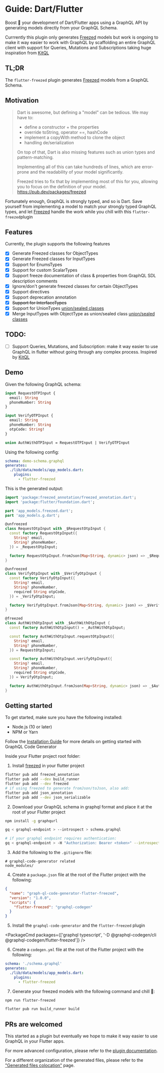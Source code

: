 
# Guide: Dart/Flutter

Boost 🚀 your development of Dart/Flutter apps using a GraphQL API by generating models directly from your GraphQL Schema.

Currrently this plugin only generates [Freezed](https://pub.dev/packages/freezed) models but work is ongoing to make it way easier to work with GraphQL by scaffolding an entire GraphQL client with support for Queries, Mutations and Subscriptions taking huge inspiration from [KitQL]()

## TL;DR

The `flutter-freezed` plugin generates [Freezed](https://pub.dev/packages/freezed) models from a GraphQL Schema.

## Motivation

> Dart is awesome, but defining a "model" can be tedious. We may have to:
>
> - define a constructor + the properties
> - override toString, operator ==, hashCode
> - implement a copyWith method to clone the object
> - handling de/serialization
>
> On top of that, Dart is also missing features such as union types and pattern-matching.
>
> Implementing all of this can take hundreds of lines, which are error-prone and the readability of your model significantly.
>
> Freezed tries to fix that by implementing most of this for you, allowing you to focus on the definition of your model.
> https://pub.dev/packages/freezed

Fortunately enough, GraphQL is strongly typed, and so is Dart.
Save yourself from implementing a model to match your strongly typed GraphQL types, and let [Freezed](https://pub.dev/packages/freezed) handle the work while you chill with this `flutter-freezed`plugin

## Features

Currently, the plugin supports the following features

- [x] Generate Freezed classes for ObjectTypes
- [x] Generate Freezed classes for InputTypes
- [x] Support for EnumsTypes
- [x] Support for custom ScalarTypes
- [x] Support freeze documentation of class & properties from GraphQL SDL description comments
- [x] Ignore/don't generate freezed classes for certain ObjectTypes
- [x] Support directives
- [x] Support deprecation annotation
- [x] ~~Support for InterfaceTypes~~
- [x] Support for UnionTypes [union/sealed classes](https://pub.dev/packages/freezed#unionssealed-classes)
- [x] Merge InputTypes with ObjectType as union/sealed class [union/sealed classes](https://pub.dev/packages/freezed#unionssealed-classes)

## TODO:

- [ ] Support Queries, Mutations, and Subscription: make it way easier to use GraphQL in flutter without going through any complex process. Inspired by [KitQL](https://www.kitql.dev/)

## Demo

Given the following GraphQL schema:

```graphql
input RequestOTPInput {
  email: String
  phoneNumber: String
}

input VerifyOTPInput {
  email: String
  phoneNumber: String
  otpCode: String!
}

union AuthWithOTPInput = RequestOTPInput | VerifyOTPInput
```

Using the following config:

```yaml
schema: demo-schema.graphql
generates:
  ./lib/data/models/app_models.dart:
    plugins:
      - flutter-freezed
```

This is the generated output:

```dart
import 'package:freezed_annotation/freezed_annotation.dart';
import 'package:flutter/foundation.dart';

part 'app_models.freezed.dart';
part 'app_models.g.dart';

@unfreezed
class RequestOtpInput with _$RequestOtpInput {
  const factory RequestOtpInput({
    String? email,
    String? phoneNumber,
  }) = _RequestOtpInput;

  factory RequestOtpInput.fromJson(Map<String, dynamic> json) => _$RequestOtpInputFromJson(json);
}

@unfreezed
class VerifyOtpInput with _$VerifyOtpInput {
  const factory VerifyOtpInput({
    String? email,
    String? phoneNumber,
    required String otpCode,
  }) = _VerifyOtpInput;

  factory VerifyOtpInput.fromJson(Map<String, dynamic> json) => _$VerifyOtpInputFromJson(json);
}

@freezed
class AuthWithOtpInput with _$AuthWithOtpInput {
  const factory AuthWithOtpInput() = _AuthWithOtpInput;

  const factory AuthWithOtpInput.requestOtpInput({
    String? email,
    String? phoneNumber,
  }) = RequestOtpInput;

  const factory AuthWithOtpInput.verifyOtpInput({
    String? email,
    String? phoneNumber,
    required String otpCode,
  }) = VerifyOtpInput;

  factory AuthWithOtpInput.fromJson(Map<String, dynamic> json) => _$AuthWithOtpInputFromJson(json);
}
```

## Getting started

To get started, make sure you have the following installed:

- Node.js (10 or later)
- NPM or Yarn

Follow the [Installation Guide](https://www.graphql-code-generator.com/docs/getting-started/installation) for more details on getting started with GraphQL Code Generator

Inside your Flutter project root folder:

1. Install [freezed](https://pub.dev/packages/freezed#install) in your flutter project

```sh
flutter pub add freezed_annotation
flutter pub add --dev build_runner
flutter pub add --dev freezed
# if using freezed to generate fromJson/toJson, also add:
flutter pub add json_annotation
flutter pub add --dev json_serializable
```

2. Download your GraphQL schema in graphql format and place it at the root of your Flutter project

```sh
npm install -g graphqurl

gq < graphql-endpoint > --introspect > schema.graphql

# if your graphql endpoint requires authentication:
gq < graphql-endpoint > -H "Authorization: Bearer <token>" --introspect > schema.graphql
```

3. Add the following to the `.gitignore` file:

```
# graphql-code-generator related
node_modules/
```

4. Create a `package.json` file at the root of the Flutter project with the following:

```json
{
  "name": "graph-ql-code-generator-flutter-freezed",
  "version": "1.0.0",
  "scripts": {
    "flutter-freezed": "graphql-codegen"
  }
}
```

5. Install the `graphql-code-generator` and the `flutter-freezed` plugin

<PackageCmd packages={['graphql typescript', '-D @graphql-codegen/cli @graphql-codegen/flutter-freezed']} />

6. Create a `codegen.yml` file at the root of the Flutter project with the following:

```yaml
schema: './schema.graphql'
generates:
  ./lib/data/models/app_models.dart:
    plugins:
      - flutter-freezed
```

7. Generate your freezed models with the following command and chill 🍻:

```bash
npm run flutter-freezed

flutter pub run build_runner build
```

## PRs are welcomed

This started as a plugin but eventually we hope to make it way easier to use GraphQL in your Flutter apps.

For more advanced configuration, please refer to the [plugin documentation](/plugins/dart/flutter-freezed).

For a different organization of the generated files, please refer to the ["Generated files colocation"](/docs/advanced/generated-files-colocation) page.
